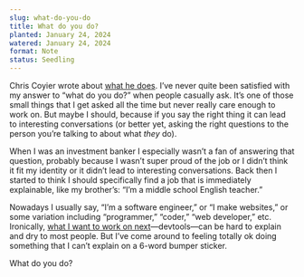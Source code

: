 ```yaml
---
slug: what-do-you-do
title: What do you do?
planted: January 24, 2024
watered: January 24, 2024
format: Note
status: Seedling
---
```


Chris Coyier wrote about [what he does](https://chriscoyier.net/2024/01/19/what-do-you-do/). I’ve never quite been satisfied with my answer to “what do you do?” when people casually ask. It’s one of those small things that I get asked all the time but never really care enough to work on. But maybe I should, because if you say the right thing it can lead to interesting conversations (or better yet, asking the right questions to the person you’re talking to about what _they_ do).

When I was an investment banker I especially wasn’t a fan of answering that question, probably because I wasn’t super proud of the job or I didn’t think it fit my identity or it didn’t lead to interesting conversations. Back then I started to think I should specifically find a job that is immediately explainable, like my brother’s: “I’m a middle school English teacher.”

Nowadays I usually say, “I’m a software engineer,” or “I make websites,” or some variation including “programmer,” “coder,” “web developer,” etc. Ironically, [what I want to work on next](https://www.petemillspaugh.com/my-next-next-next-job)—devtools—can be hard to explain and dry to most people. But I’ve come around to feeling totally ok doing something that I can’t explain on a 6-word bumper sticker.

What do you do?
